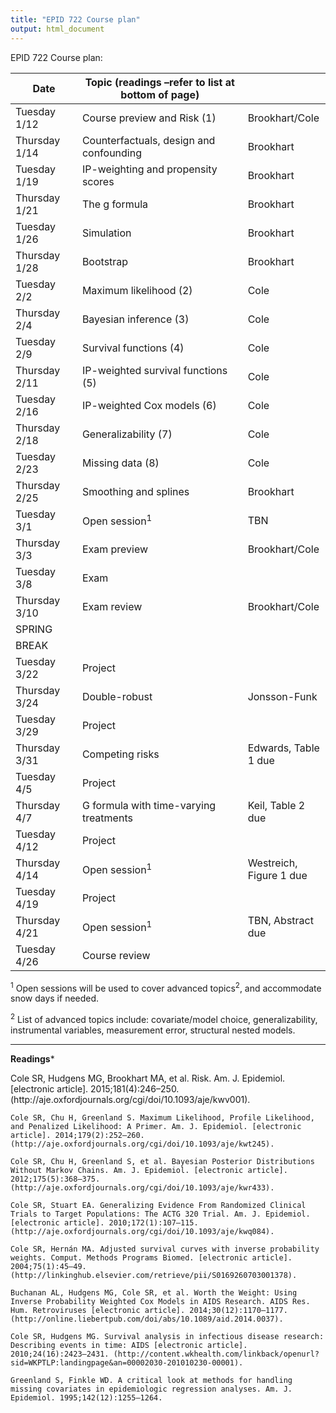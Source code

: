 ```yaml
---
title: "EPID 722 Course plan"
output: html_document
---
```


EPID 722 Course plan:


| Date          | Topic (readings --refer to list at bottom of page)                    |                   |
|---------------|-------------------------------------|-------------------|
| Tuesday 1/12  | Course preview and Risk (1)         | Brookhart/Cole    |
| Thursday 1/14 | Counterfactuals, design and confounding | Brookhart         |
| Tuesday 1/19  | IP-weighting and propensity scores    | Brookhart         |
| Thursday 1/21 | The g formula  | Brookhart         |
| Tuesday  1/26 | Simulation                       | Brookhart         |
| Thursday 1/28 | Bootstrap                           | Brookhart         |
| Tuesday 2/2   | Maximum likelihood (2)       | Cole              |
| Thursday 2/4  | Bayesian inference (3)      | Cole              |
| Tuesday 2/9   | Survival functions (4)         | Cole              |
| Thursday 2/11 | IP-weighted survival functions (5)  | Cole         |
| Tuesday 2/16  | IP-weighted Cox models (6)                       | Cole              |
| Thursday 2/18 | Generalizability (7)             | Cole              |
| Tuesday 2/23  | Missing data (8)        | Cole              |
| Thursday 2/25 | Smoothing and splines | Brookhart              |
| Tuesday 3/1   | Open session<sup>1</sup>                       | TBN               |
| Thursday 3/3  | Exam preview                        | Brookhart/Cole    |
| Tuesday 3/8   | Exam                                |                   |
| Thursday 3/10 | Exam review                         | Brookhart/Cole    |
| SPRING        |                                     |                   |
| BREAK         |                                     |                   |
| Tuesday 3/22  | Project                             |                   |
| Thursday 3/24 | Double-robust                      | Jonsson-Funk               |
| Tuesday 3/29  | Project                             |                   |
| Thursday 3/31 | Competing risks                       | Edwards, Table 1 due  |
| Tuesday 4/5   | Project                             |                   |
| Thursday 4/7  | G formula with time-varying treatments                       | Keil, Table 2 due  |
| Tuesday 4/12  | Project                             |                   |
| Thursday 4/14 | Open session<sup>1</sup>                       | Westreich, Figure 1 due |
| Tuesday 4/19  | Project                             |                   |
| Thursday 4/21 | Open session<sup>1</sup>                       | TBN, Abstract due |
| Tuesday 4/26  | Course review                       |                   |

<sup>1</sup> Open sessions will be used to cover advanced topics<sup>2</sup>, and accommodate snow days if needed.

<sup>2</sup> List of advanced topics include: covariate/model choice, generalizability, instrumental variables, measurement error, structural nested models.

---

**Readings***

Cole SR, Hudgens MG, Brookhart MA, et al. Risk. Am. J. Epidemiol. [electronic article]. 2015;181(4):246–250. (http://aje.oxfordjournals.org/cgi/doi/10.1093/aje/kwv001).
    
    Cole SR, Chu H, Greenland S. Maximum Likelihood, Profile Likelihood, and Penalized Likelihood: A Primer. Am. J. Epidemiol. [electronic article]. 2014;179(2):252–260. (http://aje.oxfordjournals.org/cgi/doi/10.1093/aje/kwt245).
    
    Cole SR, Chu H, Greenland S, et al. Bayesian Posterior Distributions Without Markov Chains. Am. J. Epidemiol. [electronic article]. 2012;175(5):368–375. (http://aje.oxfordjournals.org/cgi/doi/10.1093/aje/kwr433).
    
    Cole SR, Stuart EA. Generalizing Evidence From Randomized Clinical Trials to Target Populations: The ACTG 320 Trial. Am. J. Epidemiol. [electronic article]. 2010;172(1):107–115. (http://aje.oxfordjournals.org/cgi/doi/10.1093/aje/kwq084).
    
    Cole SR, Hernán MA. Adjusted survival curves with inverse probability weights. Comput. Methods Programs Biomed. [electronic article]. 2004;75(1):45–49. (http://linkinghub.elsevier.com/retrieve/pii/S0169260703001378).
    
    Buchanan AL, Hudgens MG, Cole SR, et al. Worth the Weight: Using Inverse Probability Weighted Cox Models in AIDS Research. AIDS Res. Hum. Retroviruses [electronic article]. 2014;30(12):1170–1177. (http://online.liebertpub.com/doi/abs/10.1089/aid.2014.0037).
    
    Cole SR, Hudgens MG. Survival analysis in infectious disease research: Describing events in time: AIDS [electronic article]. 2010;24(16):2423–2431. (http://content.wkhealth.com/linkback/openurl?sid=WKPTLP:landingpage&an=00002030-201010230-00001).
    
    Greenland S, Finkle WD. A critical look at methods for handling missing covariates in epidemiologic regression analyses. Am. J. Epidemiol. 1995;142(12):1255–1264.
